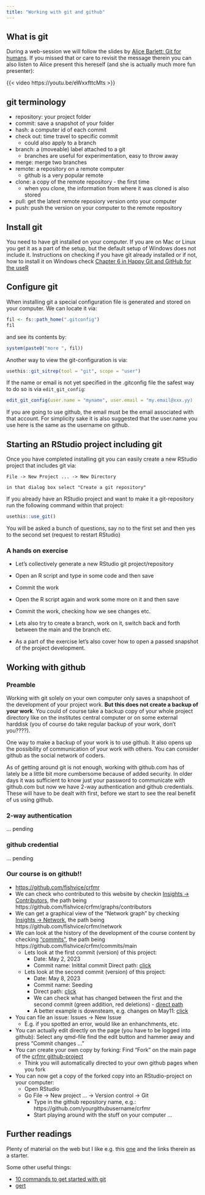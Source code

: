 ```yaml
---
title: "Working with git and github"
---
```


## What is git

During a web-session we will follow the slides by [Alice Barlett: Git for humans](https://speakerdeck.com/alicebartlett/git-for-humans). If you missed that or care to revisit the message therein you can also listen to Alice present this hereself (and she is actually much more fun presenter):

{{< video https://youtu.be/eWxxfttcMts >}}

## git terminology

* repository: your project folder
* commit: save a snapshot of your folder
* hash: a computer id of each commit
* check out: time travel to specific commit
  * could also apply to a branch
* branch: a (moveable) label attached to a git
  * branches are useful for experimentation, easy to throw away
* merge: merge two branches
* remote: a repository on a remote computer
  * github is a very popular remote
* clone: a copy of the remote repository - the first time
  * when you clone, the information from where it was cloned is also stored
* pull: get the latest remote reposiory version onto your computer
* push: push the version on your computer to the remote repository

## Install git

You need to have git installed on your computer. If you are on Mac or Linux you get it as a part of the setup, but the default setup of Windows does not include it. Instructions on checking if you have git already installed or if not, how to install it on Windows check [Chapter 6 in Happy Git and GitHub for the useR](https://happygitwithr.com/install-git.html#install-git)

## Configure git

When installing git a special configuration file is generated and stored on your computer. We can locate it via:

```r
fil <- fs::path_home(".gitconfig")
fil
```
and see its contents by:
```r
system(paste0("more ", fil))
```
Another way to view the git-configuration is via:
```r
usethis::git_sitrep(tool = "git", scope = "user")
```

If the name or email is not yet specified in the .gitconfig file the safest way to do so is via `edit_git_config`:

```r
edit_git_config(user.name = "myname", user.email = "my.email@xxx.yy)
```

If you are going to use github, the email must be the email associated with that account. For simplicity sake it is also suggested that the user.name you use here is the same as the username on github.

## Starting an RStudio project including git

Once you have completed installing git you can easily create a new RStudio project that includes git via:
```
File -> New Project ... -> New Directory

in that dialog box select "Create a git repository"
```

If you already have an RStudio project and want to make it a git-repository run the following command within that project:

```r
usethis::use_git()
```

You will be asked a bunch of questions, say no to the first set and then yes to the second set (request to restart RStudio)

### A hands on exercise

* Let's collectively generate a new RStudio git project/repository
* Open an R script and type in some code and then save
* Commit the work
* Open the R script again and work some more on it and then save
* Commit the work, checking how we see changes etc.
* Lets also try to create a branch, work on it, switch back and forth between the main and the branch etc.

* As a part of the exercise let's also cover how to open a passed snapshot of the project development.

## Working with github

### Preamble

Working with git solely on your own computer only saves a snapshoot of the development of your project work. **But this does not create a backup of your work**. You could of course take a backup copy of your whole project directory like on the institutes central computer or on some external harddisk (you of course do take regular backup of your work, don't you????).

One way to make a backup of your work is to use github. It also opens up the possibility of communication of your work with others. You can consider github as the social network of coders.

As of getting around git is not enough, working with github.com has of lately be a little bit more cumbersome because of added security. In older days it was sufficient to know just your password to communicate with github.com but now we have 2-way authentication and github credentials. These will have to be dealt with first, before we start to see the real benefit of us using github.

### 2-way authentication

... pending

### github credential

... pending

### 

### Our course is on github!!

* [https://github.com/fishvice/crfmr](https://github.com/fishvice/crfmr)
* We can check who contributed to this website by checkin [Insights -> Contributors](https://github.com/fishvice/crfmr/graphs/contributors), the path being https://github.com/fishvice/crfmr/graphs/contributors
* We can get a graphical view of the "Network graph" by checking [Insights -> Network](https://github.com/fishvice/crfmr/network), the path being https://github.com/fishvice/crfmr/network
* We can look at the history of the development of the course content by checking  ["commits"](https://github.com/fishvice/crfmr/commits/main), the path being https://github.com/fishvice/crfmr/commits/main
    * Lets look at the first commit (version) of this project:
        * Date: May 2, 2023
        * Commit name: Initital commit
        Direct path: [click](https://github.com/fishvice/crfmr/tree/e3c76fba7374d1ceb8e67e0ffebb027485c8ea0f)
    * Lets look at the second commit (version) of this project:
        * Date: May 8, 2023
        * Commit name: Seeding
        * Direct path: [click](https://github.com/fishvice/crfmr/tree/021cd1b0b6d308e8ea426309ecd114413969300a)
        * We can check what has changed between the first and the second commit (green addition, red deletions) - [direct path](https://github.com/fishvice/crfmr/commit/021cd1b0b6d308e8ea426309ecd114413969300a)
        * A better example is downsteam, e.g. changes on May11: [click](https://github.com/fishvice/crfmr/commit/817bc5701411be7bbde54706ba329b30e04dcfa4)
* You can file an issue: Issues -> New Issue
    * E.g. if you spotted an error, would like an enhanchments, etc.
* You can actually edit directly on the page (you have to be logged into github): Select any qmd-file find the edit button and hammer away and press "Commit changes ..."
* You can create your own copy by forking: Find "Fork" on the main page of the [crfmr github-project](https://github.com/fishvice/crfmr)
    * Think you will automatically directed to your own github pages when you fork
* You can now get a copy of the forked copy into an RStudio-project on your computer:
    * Open RStudio
    * Go File -> New project ... -> Version control -> Git
        * Type in the github repository name, e.g.: https://github.com/yourgithubusername/crfmr
        * Start playing around with the stuff on your computer ...

## Further readings

Plenty of material on the web but I like e.g. this [one](https://rfortherestofus.com/2021/02/how-to-use-git-github-with-r) and the links therein as a starter.

Some other useful things:

* [10 commands to get started with git](https://rviews.rstudio.com/2020/04/23/10-commands-to-get-started-with-git/)
* [gert](https://docs.ropensci.org/gert)

